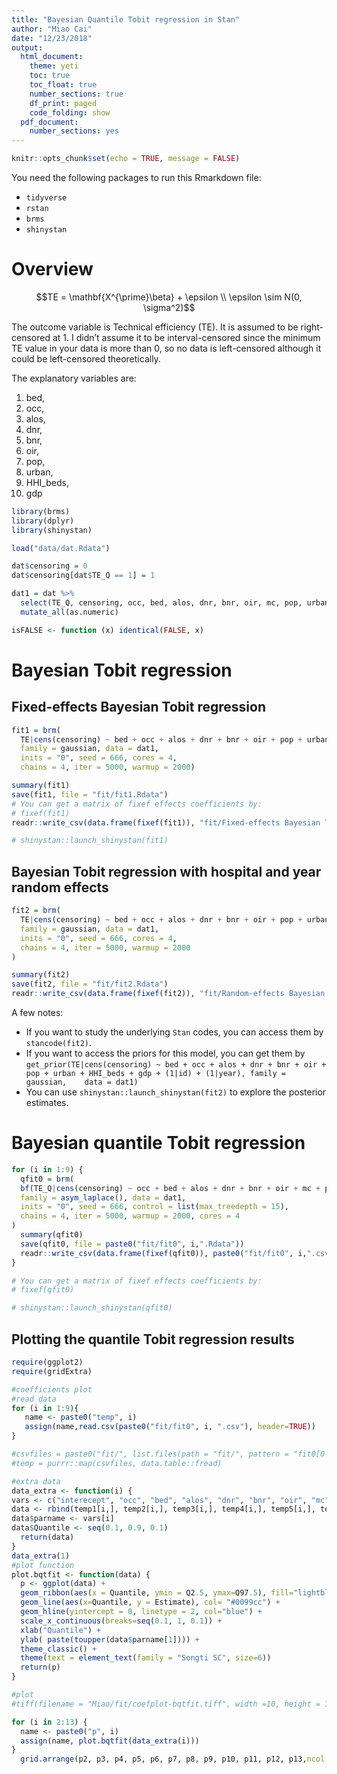 ```yaml
---
title: "Bayesian Quantile Tobit regression in Stan"
author: "Miao Cai"
date: "12/23/2018"
output:
  html_document:
    theme: yeti
    toc: true
    toc_float: true
    number_sections: true
    df_print: paged
    code_folding: show
  pdf_document:
    number_sections: yes
---
```


```r
knitr::opts_chunk$set(echo = TRUE, message = FALSE)
```

You need the following packages to run this Rmarkdown file:

- `tidyverse`
- `rstan`
- `brms`
- `shinystan`

# Overview

$$TE = \mathbf{X^{\prime}\beta} + \epsilon \\
\epsilon \sim N(0, \sigma^2)$$

The outcome variable is Technical efficiency (TE). It is assumed to be right-censored at 1. I didn't assume it to be interval-censored since the minimum TE value in your data is more than 0, so no data is left-censored although it could be left-censored theoretically.

The explanatory variables are:

1. bed, 
2. occ, 
3. alos, 
4. dnr, 
5. bnr, 
6. oir, 
7. pop, 
8. urban, 
9. HHI_beds, 
10. gdp

```r
library(brms)
library(dplyr)
library(shinystan)

load("data/dat.Rdata")

dat$censoring = 0
dat$censoring[dat$TE_Q == 1] = 1

dat1 = dat %>% 
  select(TE_Q, censoring, occ, bed, alos, dnr, bnr, oir, mc, pop, urban, gdp, bed1000, HHI_beds, year, id) %>% 
  mutate_all(as.numeric)

isFALSE <- function (x) identical(FALSE, x)
```

# Bayesian Tobit regression

## Fixed-effects Bayesian Tobit regression

```r
fit1 = brm(
  TE|cens(censoring) ~ bed + occ + alos + dnr + bnr + oir + pop + urban + HHI_beds + gdp, 
  family = gaussian, data = dat1, 
  inits = "0", seed = 666, cores = 4,
  chains = 4, iter = 5000, warmup = 2000)

summary(fit1)
save(fit1, file = "fit/fit1.Rdata")
# You can get a matrix of fixef effects coefficients by: 
# fixef(fit1)
readr::write_csv(data.frame(fixef(fit1)), "fit/Fixed-effects Bayesian Tobit regression.csv")

# shinystan::launch_shinystan(fit1)
```

## Bayesian Tobit regression with hospital and year random effects

```r
fit2 = brm(
  TE|cens(censoring) ~ bed + occ + alos + dnr + bnr + oir + pop + urban + HHI_beds + gdp + (1|id) + (1|year), 
  family = gaussian, data = dat1, 
  inits = "0", seed = 666, cores = 4,
  chains = 4, iter = 5000, warmup = 2000
)

summary(fit2)
save(fit2, file = "fit/fit2.Rdata")
readr::write_csv(data.frame(fixef(fit2)), "fit/Random-effects Bayesian Tobit .csv")
```




A few notes:

- If you want to study the underlying `Stan` codes, you can access them by `stancode(fit2)`.
- If you want to access the priors for this model, you can get them by `get_prior(TE|cens(censoring) ~ bed + occ + alos + dnr + bnr + oir + pop + urban + HHI_beds + gdp + (1|id) + (1|year), family = gaussian, 
  data = dat1)`
- You can use `shinystan::launch_shinystan(fit2)` to explore the posterior  estimates.


# Bayesian quantile Tobit regression

```r
for (i in 1:9) {
  qfit0 = brm(
  bf(TE_Q|cens(censoring) ~ occ + bed + alos + dnr + bnr + oir + mc + pop + urban + gdp + bed1000 + HHI_beds + (1|id) + (1|year), quantile = 0.1*i), 
  family = asym_laplace(), data = dat1, 
  inits = "0", seed = 666, control = list(max_treedepth = 15), 
  chains = 4, iter = 5000, warmup = 2000, cores = 4
)
  summary(qfit0)
  save(qfit0, file = paste0("fit/fit0", i,".Rdata"))
  readr::write_csv(data.frame(fixef(qfit0)), paste0("fit/fit0", i,".csv"))
}

# You can get a matrix of fixef effects coefficients by: 
# fixef(qfit0)

# shinystan::launch_shinystan(qfit0)
```

## Plotting the quantile Tobit regression results

```r
require(ggplot2)
require(gridExtra)

#coefficients plot
#read data
for (i in 1:9){
   name <- paste0("temp", i)
   assign(name,read.csv(paste0("fit/fit0", i, ".csv"), header=TRUE))
}

#csvfiles = paste0("fit/", list.files(path = "fit/", pattern = "fit0[0-9].csv"))
#temp = purrr::map(csvfiles, data.table::fread)

#extra data
data_extra <- function(i) {
vars <- c("interecept", "occ", "bed", "alos", "dnr", "bnr", "oir", "mc", "pop", "urban", "gdp", "bed1000", "HHI_beds")
data <- rbind(temp1[i,], temp2[i,], temp3[i,], temp4[i,], temp5[i,], temp6[i,], temp7[i,], temp8[i,], temp9[i,])
data$parname <- vars[i]
data$Quantile <- seq(0.1, 0.9, 0.1)
  return(data)
}
data_extra(1)
#plot function
plot.bqtfit <- function(data) {
  p <- ggplot(data) +
  geom_ribbon(aes(x = Quantile, ymin = Q2.5, ymax=Q97.5), fill="lightblue", alpha = 0.4) + 
  geom_line(aes(x=Quantile, y = Estimate), col= "#0099cc") +
  geom_hline(yintercept = 0, linetype = 2, col="blue") + 
  scale_x_continuous(breaks=seq(0.1, 1, 0.1)) +
  xlab("Quantile") + 
  ylab( paste(toupper(data$parname[1]))) +
  theme_classic() +
  theme(text = element_text(family = "Songti SC", size=6))
  return(p)
}

#plot
#tiff(filename = "Miao/fit/coefplot-bqtfit.tiff", width =10, height = 16, units = "cm", pointsize = 10, bg = "white", res=300)

for (i in 2:13) {
  name <- paste0("p", i)
  assign(name, plot.bqtfit(data_extra(i)))
} 
  grid.arrange(p2, p3, p4, p5, p6, p7, p8, p9, p10, p11, p12, p13,ncol = 2)
```

